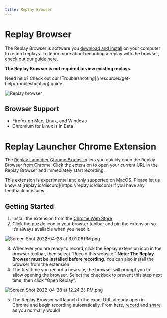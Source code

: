 ```yaml
---
title: Replay Browser
---
```


# Replay Browser

The Replay Browser is software you [download and install](/getting-started/bug-reports/installing-the-replay-browser) on your computer to record replays. To learn more about recording a replay with the browser, [check out our guide here](/getting-started/recording-your-first-replay).

**The Replay Browser is not required to view existing replays.**

<Callout type="info" emoji="🚧">
Need help? Check out our [Troubleshooting](/resources/get-help/troubleshooting) guide.
</Callout>

![Replay browser](/images/replay-browser_thxwj.png)

## Browser Support

- Firefox on Mac, Linux, and Windows
- Chromium for Linux is in Beta

# Replay Launcher Chrome Extension

The [Replay Launcher Chrome Extension](https://chrome.google.com/webstore/detail/replay-launcher/djjkbhpjjnhbebpcdkjiggjloabpkkeo?hl=en) lets you quickly open the Replay Browser from Chrome. Click the extension to open your current URL in the Replay Browser and immediately start recording.

<LoomVideo src="https://www.loom.com/embed/e805f4195bae4dcd9231107120f1172b" />

<Callout type="warning" emoji="⚠️">
This extension is experimental and only supported on MacOS. Please let us know at [replay.io/discord](https://replay.io/discord) if you have any feedback or issues.
</Callout>

## Getting Started

1. Install the extension from the [Chrome Web Store](https://chrome.google.com/webstore/detail/replay-launcher/djjkbhpjjnhbebpcdkjiggjloabpkkeo/related?hl=en)
2. Click the puzzle icon in your browser toolbar and pin the extension so it’s always available when you need it.
    
![Screen Shot 2022-04-28 at 6.01.06 PM.png](/images/Screen_Shot_2022-04-28_at_6.01.06_PM_raaht.png)
    
3. Whenever you are ready to record, click the Replay extension icon in the browser toolbar, then select “Record this website.” **Note: The Replay Browser must be installed before recording**. You can also install the browser from the extension.
4. The first time you record a new site, the browser will prompt you to allow opening the browser. Select the checkbox to prevent this step next time, then click “Open Replay”.
    
![Screen Shot 2022-04-28 at 12.24.28 PM.png](/images/Screen_Shot_2022-04-28_at_12.24.28_PM_bprfw.png)
    
5. The Replay Browser will launch to the exact URL already open in Chrome and begin recording automatically. From here, [record](/getting-started/recording-your-first-replay) and [share](/getting-started/bug-reports/sharing-your-replay) as you normally would!